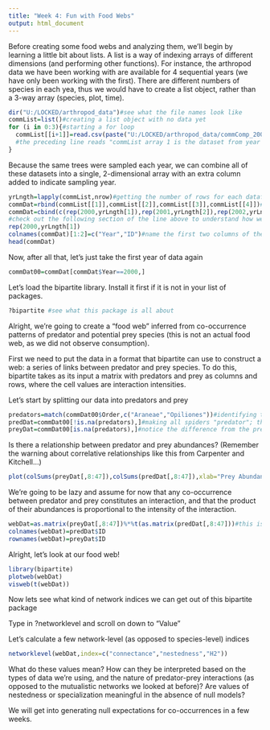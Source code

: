 ---
title: "Week 4: Fun with Food Webs"
output: html_document
---

Before creating some food webs and analyzing them, we'll begin by learning a little bit about lists.
A list is a way of indexing arrays of different dimensions (and performing other functions).
For instance, the arthropod data we have been working with are available for 4 sequential years (we have only been working with the first).
There are different numbers of species in each yea, thus we would have to create a list object, rather than a 3-way array (species, plot, time).

```{r}
dir("U:/LOCKED/arthropod_data")#see what the file names look like
commList=list()#creating a list object with no data yet
for (i in 0:3){#starting a for loop
  commList[[i+1]]=read.csv(paste("U:/LOCKED/arthropod_data/commComp_200",paste(i,"csv",sep="."),sep=""),na.strings=c("","NA"))#the paste function allows you to create strings (e.g. words) by combining other strings
  #the preceding line reads "commList array 1 is the dataset from year 2000"
}
```

Because the same trees were sampled each year, we can combine all of these datasets into a single, 2-dimensional array with an extra column added to indicate sampling year.

```{r}
yrLngth=lapply(commList,nrow)#getting the number of rows for each dataframe associated with a given year
commDat=rbind(commList[[1]],commList[[2]],commList[[3]],commList[[4]])#row binding each year into a single dataframe; note that rbind will only work if all dataframes have the same column names
commDat=cbind(c(rep(2000,yrLngth[1]),rep(2001,yrLngth[2]),rep(2002,yrLngth[3]),rep(2003,yrLngth[4])),commDat)#adding a column with year of data collection
#check out the following section of the line above to understand how we wrote this column
rep(2000,yrLngth[1])
colnames(commDat)[1:2]=c("Year","ID")#name the first two columns of the dataset (currently nameless)
head(commDat)
```

Now, after all that, let's just take the first year of data again

```{r}
commDat00=commDat[commDat$Year==2000,]
```

Let's load the bipartite library.  Install it first if it is not in your list of packages.

```{r}
?bipartite #see what this package is all about
```

Alright, we're going to create a "food web" inferred from co-occurrence patterns of predator and potential prey species (this is not an actual food web, as we did not observe consumption).

First we need to put the data in a format that bipartite can use to construct a web: a series of links between predator and prey species.  To do this, bipartite takes as its input a matrix with predators and prey as columns and rows, where the cell values are interaction intensities.

Let's start by splitting our data into predators and prey

```{r}
predators=match(commDat00$Order,c("Araneae","Opiliones"))#identifying the rows of spiders and daddy longlegs
predDat=commDat00[!is.na(predators),]#making all spiders "predator"; this is probably inaccurate, as tiny jumping spiders aren't eating e.g. huge katydids, but we'll deal with "trait matching" later
preyDat=commDat00[is.na(predators),]#notice the difference from the previous line?
```

Is there a relationship between predator and prey abundances? (Remember the warning about correlative relationships like this from Carpenter and Kitchell...)

```{r}
plot(colSums(preyDat[,8:47]),colSums(predDat[,8:47]),xlab="Prey Abundance",ylab="Predator Abundance")#looks like predators tend to increase with prey, looks good!
```

We're going to be lazy and assume for now that any co-occurrence between predator and prey constitutes an interaction, and that the product of their abundances is proportional to the intensity of the interaction.

```{r}
webDat=as.matrix(preyDat[,8:47])%*%t(as.matrix(predDat[,8:47]))#this is matrix multiplication: the resulting dimensions will be equal to the number of rows of the first matrix (prey species) and the number of columns of the second matrix (transpose of the predators matrix, i.e. number of predator species)
colnames(webDat)=predDat$ID
rownames(webDat)=preyDat$ID
```

Alright, let's look at our food web!

```{r}
library(bipartite)
plotweb(webDat)
visweb(t(webDat))
```

Now lets see what kind of network indices we can get out of this bipartite package

Type in ?networklevel and scroll on down to "Value"

Let's calculate a few network-level (as opposed to species-level) indices

```{r}
networklevel(webDat,index=c("connectance","nestedness","H2"))
```

What do these values mean?  How can they be interpreted based on the types of data we're using, and the nature of predator-prey interactions (as opposed to the mutualistic networks we looked at before)?  Are values of nestedness or specialization meaningful in the absence of null models?

We will get into generating null expectations for co-occurrences in a few weeks.